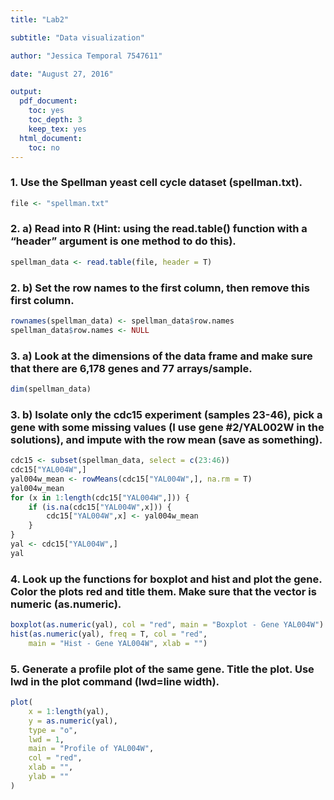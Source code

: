 ```yaml
---
title: "Lab2"

subtitle: "Data visualization"

author: "Jessica Temporal 7547611"

date: "August 27, 2016"

output:
  pdf_document:
    toc: yes
    toc_depth: 3
    keep_tex: yes
  html_document:
    toc: no
---
```

\newpage

### 1. Use the Spellman yeast cell cycle dataset (spellman.txt).
```r
file <- "spellman.txt"
```

### 2. a) Read into R (Hint: using the read.table() function with a “header” argument is one method to do this).
```r
spellman_data <- read.table(file, header = T)
```

### 2. b) Set the row names to the first column, then remove this first column.
```r
rownames(spellman_data) <- spellman_data$row.names
spellman_data$row.names <- NULL
```

### 3. a) Look at the dimensions of the data frame and make sure that there are 6,178 genes and 77 arrays/sample.
```r
dim(spellman_data)
```
\newpage
### 3. b) Isolate only the cdc15 experiment (samples 23-46), pick a gene with some missing values (I use gene #2/YAL002W in the solutions), and impute with the row mean (save as something).
```r
cdc15 <- subset(spellman_data, select = c(23:46))
cdc15["YAL004W",]
yal004w_mean <- rowMeans(cdc15["YAL004W",], na.rm = T)
yal004w_mean
for (x in 1:length(cdc15["YAL004W",])) {
    if (is.na(cdc15["YAL004W",x])) {
        cdc15["YAL004W",x] <- yal004w_mean
    }
}
yal <- cdc15["YAL004W",]
yal
```
\newpage
### 4. Look up the functions for boxplot and hist and plot the gene. Color the plots red and title them. Make sure that the vector is numeric (as.numeric).
```r
boxplot(as.numeric(yal), col = "red", main = "Boxplot - Gene YAL004W")
hist(as.numeric(yal), freq = T, col = "red",
    main = "Hist - Gene YAL004W", xlab = "")
```
\newpage

### 5. Generate a profile plot of the same gene. Title the plot. Use lwd in the plot command (lwd=line width).
```r
plot(
    x = 1:length(yal),
    y = as.numeric(yal),
    type = "o",
    lwd = 1,
    main = "Profile of YAL004W",
    col = "red",
    xlab = "",
    ylab = ""
)
```
